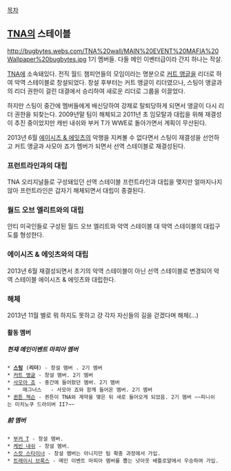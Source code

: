 [[목차]]
== [[TNA]]의 스테이블 ==
http://bugbytes.webs.com/TNA%20wall/MAIN%20EVENT%20MAFIA%20Wallpaper%20bugbytes.jpg
1기 멤버들. 다들 메인 이벤터급이라 간지 하나는 작살.

[[TNA]]에 소속돼있다. 전직 월드 챔피언들의 모임이라는 명분으로 [[커트 앵글]]을 리더로 하여 악역 스테이블로 창설되었다. 창설 후부터는 커트 앵글이 리더였으나, 스팅이 앵글과의 리더 권한이 걸린 대결에서 승리하여 새로운 리더로 그룹을 이끌었다.

하지만 스팅이 중간에 멤버들에게 배신당하여 강제로 탈퇴당하게 되면서 앵글이 다시 리더 권한을 되찾는다. 2009년말 팀이 해체되고 2011년 초 임모탈과 대립을 위해 재결성이 추진 중이었지만 캐빈 내쉬와 부커 T가 WWE로 돌아가면서 계획이 무산된다.

2013년 6월 [[에이시즈 & 에잇츠]]의 악행을 지켜볼 수 없다면서 스팅이 재결성을 선언하고 커트 앵글과 사모아 죠가 멤버가 되면서 선역 스테이블로 재결성된다.
=== 프런트라인과의 대립 ===
TNA 오리지널들로 구성돼있던 선역 스테이블 프런트라인과 대립을 맺지만 얼마지나지 않아 프런트라인은 갑자기 해체되면서 대립이 종결된다.
=== 월드 오브 엘리트와의 대립 ===
안티 미국인들로 구성된 월드 오브 엘리트와 악역 스테이블 대 악역 스테이블의 대립구도를 형성한다.
=== 에이시즈 & 에잇츠와의 대립 ===
2013년 6월 재결성되면서 초기의 악역 스테이블이 아닌 선역 스테이블로 변경되어 악역 스테이블 에이시즈 & 에잇츠와 대립한다.
===해체===
2013년 11월 별로 뭐 하지도 못하고 걍 각자 자신들의 길을 걷겠다며 해체(...)
==== 활동 멤버 ====
===== 현재 메인이벤트 마피아 멤버 =====
 * '''[[스팅]]''' ('''리더''') - 창설 멤버 . 2기 멤버
 * [[커트 앵글]] - 창설 멤버. 2기 멤버
 * [[사모아 죠]] - 중간에 들어왔던 멤버. 2기 멤버
 *    매그너스   - 사모아 죠와 함께 들어온 멤버. 2기 멤버
 * [[퀸튼 잭슨]] - 퀸튼이 TNA와 계약을 맺은 뒤 새로 들어오게 되었음. 2기 멤버 ~~피니쉬는 미치노쿠 드라이버 II?~~
===== 前 멤버 =====
 * [[부커 T]] - 창설 멤버. 
 * [[케빈 내쉬]] - 창설 멤버.
 * [[스캇 스타이너]] - 창설 멤버는 아니지만 팀 확충 과정에서 가입. 
 * [[트레이시 브룩스]] - 메인 이벤트 마피아 멤버를 뽑는 넛아웃 배틀로얄에서 우승하여 가입.
